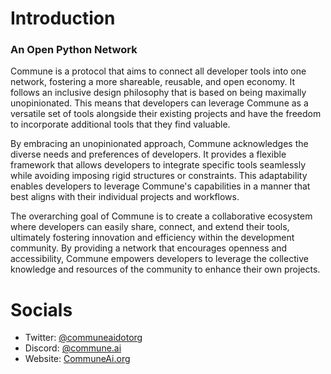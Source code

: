 # Introduction

### An Open Python Network

Commune is a protocol that aims to connect all developer tools into one network, fostering a more shareable, reusable, and open economy. It follows an inclusive design philosophy that is based on being maximally unopinionated. This means that developers can leverage Commune as a versatile set of tools alongside their existing projects and have the freedom to incorporate additional tools that they find valuable.

By embracing an unopinionated approach, Commune acknowledges the diverse needs and preferences of developers. It provides a flexible framework that allows developers to integrate specific tools seamlessly while avoiding imposing rigid structures or constraints. This adaptability enables developers to leverage Commune's capabilities in a manner that best aligns with their individual projects and workflows.

The overarching goal of Commune is to create a collaborative ecosystem where developers can easily share, connect, and extend their tools, ultimately fostering innovation and efficiency within the development community. By providing a network that encourages openness and accessibility, Commune empowers developers to leverage the collective knowledge and resources of the community to enhance their own projects.

# Socials

- Twitter: [@communeaidotorg](https://twitter.com/communeaidotorg)
- Discord: [@commune.ai](https://discord.gg/communeai)
- Website: [CommuneAi.org](https://www.communeai.org)

